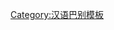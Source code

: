 {{User language-1|zh-jilu|该用户能以'''[[:Category:Zh-jilu-1 使用者|基本]]'''的'''[[:Category:Zh-jilu 使用者|冀鲁官话]]'''进行交流。|官话|13|9}}<noinclude>[[Category:汉语巴别模板]]</noinclude>